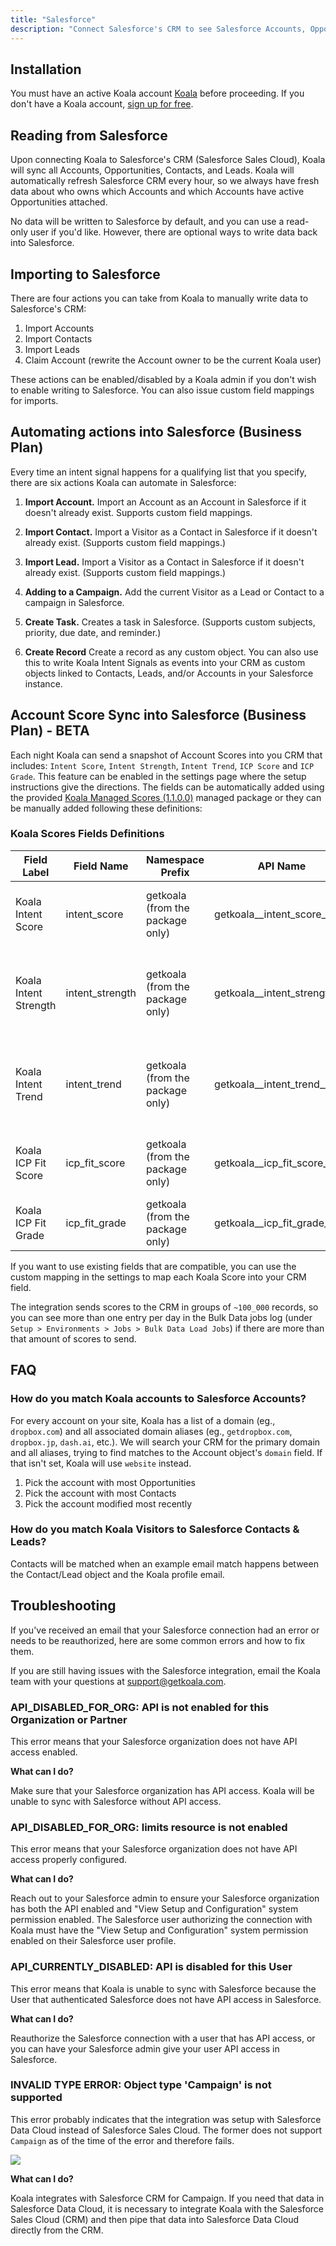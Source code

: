 ```yaml
---
title: "Salesforce"
description: "Connect Salesforce's CRM to see Salesforce Accounts, Opportunities, Contacts, and Leads in Koala. Optionally, write intent signals back to Salesforce."
---
```


## Installation

You must have an active Koala account [Koala](https://app.getkoala.com)
before proceeding. If you don't have a Koala account,
[sign up for free](https://app.getkoala.com/signup).

## Reading from Salesforce

Upon connecting Koala to Salesforce's CRM (Salesforce Sales Cloud), Koala will sync all Accounts, Opportunities, Contacts, and Leads. Koala will automatically refresh Salesforce CRM every hour, so we always have fresh data about who owns which Accounts and which Accounts have active Opportunities attached.

No data will be written to Salesforce by default, and you can use a read-only user if you'd like. However, there are optional ways to write data back into Salesforce.

## Importing to Salesforce

There are four actions you can take from Koala to manually write data to Salesforce's CRM:

1. Import Accounts
2. Import Contacts
3. Import Leads
4. Claim Account (rewrite the Account owner to be the current Koala user)

These actions can be enabled/disabled by a Koala admin if you don't wish to enable writing to Salesforce. You can also issue custom field mappings for imports.

## Automating actions into Salesforce (Business Plan)

Every time an intent signal happens for a qualifying list that you specify, there are six actions Koala can automate in Salesforce:

1. **Import Account.** Import an Account as an Account in Salesforce if it doesn't already exist. Supports custom field mappings.

2. **Import Contact.** Import a Visitor as a Contact in Salesforce if it doesn't already exist. (Supports custom field mappings.)

3. **Import Lead.** Import a Visitor as a Contact in Salesforce if it doesn't already exist. (Supports custom field mappings.)

4. **Adding to a Campaign.** Add the current Visitor as a Lead or Contact to a campaign in Salesforce.

5. **Create Task.** Creates a task in Salesforce. (Supports custom subjects, priority, due date, and reminder.)

6. **Create Record** Create a record as any custom object. You can also use this to write Koala Intent Signals as events into your CRM as custom objects linked to Contacts, Leads, and/or Accounts in your Salesforce instance.

## Account Score Sync into Salesforce (Business Plan) - BETA

Each night Koala can send a snapshot of Account Scores into you CRM that includes: `Intent Score`, `Intent Strength`, `Intent Trend`, `ICP Score` and `ICP Grade`.
This feature can be enabled in the settings page where the setup instructions give the directions.
The fields can be automatically added using the provided [Koala Managed Scores (1.1.0.0)](https://login.salesforce.com/packaging/installPackage.apexp?p0=04tak0000001s6PAAQ) managed package
or they can be manually added following these definitions:

### Koala Scores Fields Definitions

| **Field Label**       | **Field Name**  | **Namespace Prefix**             | **API Name**                 | **Data Type** | **Details**                                             |
|-----------------------|-----------------|----------------------------------|------------------------------|---------------|---------------------------------------------------------|
| Koala Intent Score    | intent_score    | getkoala (from the package only) | getkoala__intent_score__c    | Number        | Length: 3 Decimal Places: 2                             |
| Koala Intent Strength | intent_strength | getkoala (from the package only) | getkoala__intent_strength__c | Picklist      | Very High, High, Medium, Low, None (default)            |
| Koala Intent Trend    | intent_trend    | getkoala (from the package only) | getkoala__intent_trend__c    | Picklist      | Surging, Heating, Neutral, Cooling, New, None (default) |
| Koala ICP Fit Score   | icp_fit_score   | getkoala (from the package only) | getkoala__icp_fit_score__c   | Number        | Length: 3 Decimal Places: 2                             |
| Koala ICP Fit Grade   | icp_fit_grade   | getkoala (from the package only) | getkoala__icp_fit_grade__c   | Picklist      | A, B, C, D, -- (default)                                |

If you want to use existing fields that are compatible, you can use the custom mapping in the settings to map each Koala Score into your CRM field.

The integration sends scores to the CRM in groups of `~100_000` records, so you can see more than one entry per day in the Bulk Data jobs log (under `Setup > Environments > Jobs > Bulk Data Load Jobs`)
if there are more than that amount of scores to send.

## FAQ

### How do you match Koala accounts to Salesforce Accounts?

For every account on your site, Koala has a list of a domain (eg., `dropbox.com`) and all associated domain aliases (eg., `getdropbox.com`, `dropbox.jp`, `dash.ai`, etc.). We will search your CRM for the primary domain and all aliases, trying to find matches to the Account object's `domain` field. If that isn't set, Koala will use `website` instead.

1. Pick the account with most Opportunities
2. Pick the account with most Contacts
3. Pick the account modified most recently

### How do you match Koala Visitors to Salesforce Contacts & Leads?

Contacts will be matched when an example email match happens between the Contact/Lead object and the Koala profile email.

## Troubleshooting

If you've received an email that your Salesforce connection had an error or needs to be reauthorized, here are some common errors and how to fix them.

If you are still having issues with the Salesforce integration, email the Koala team with your questions at support@getkoala.com.

### API_DISABLED_FOR_ORG: API is not enabled for this Organization or Partner

This error means that your Salesforce organization does not have API access enabled.

**What can I do?**

Make sure that your Salesforce organization has API access. Koala will be unable to sync with Salesforce without API access.

### API_DISABLED_FOR_ORG: limits resource is not enabled

This error means that your Salesforce organization does not have API access properly configured.

**What can I do?**

Reach out to your Salesforce admin to ensure your Salesforce organization has both the API enabled and "View Setup and Configuration" system permission enabled. The Salesforce user authorizing the connection with Koala must have the "View Setup and Configuration" system permission enabled on their Salesforce user profile.

### API_CURRENTLY_DISABLED: API is disabled for this User

This error means that Koala is unable to sync with Salesforce because the User that authenticated Salesforce does not have API access in Salesforce.

**What can I do?**

Reauthorize the Salesforce connection with a user that has API access, or you can have your Salesforce admin give your user API access in Salesforce.

### INVALID TYPE ERROR: Object type 'Campaign' is not supported

This error probably indicates that the integration was setup with Salesforce Data Cloud instead of Salesforce Sales Cloud. The former does not support `Campaign` as of the time of the error and therefore fails.

![](/images/integrations/salesforce/invalid_type.png)

**What can I do?**

Koala integrates with Salesforce CRM for Campaign. If you need that data in Salesforce Data Cloud, it is necessary to integrate Koala with the Salesforce Sales Cloud (CRM) and then pipe that data into Salesforce Data Cloud directly from the CRM.
